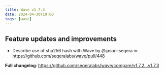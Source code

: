 ```yaml
---
title: Wave v1.7.3
date: 2024-04-30T10:00
tags: [wave]
---
```


## Feature updates and improvements

- Describe use of sha256 hash with Wave by @jason-seqera in https://github.com/seqeralabs/wave/pull/448

**Full changelog**: https://github.com/seqeralabs/wave/compare/v1.7.2...v1.7.3
